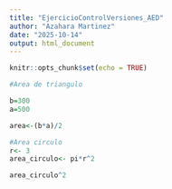 ```yaml
---
title: "EjercicioControlVersiones_AED"
author: "Azahara Martinez"
date: "2025-10-14"
output: html_document
---
```


```r
knitr::opts_chunk$set(echo = TRUE)
```

```r
#Area de triangulo

b=300
a=500

area<-(b*a)/2
```

```r
#Area circulo
r<- 3
area_circulo<- pi*r^2

area_circulo^2
```

